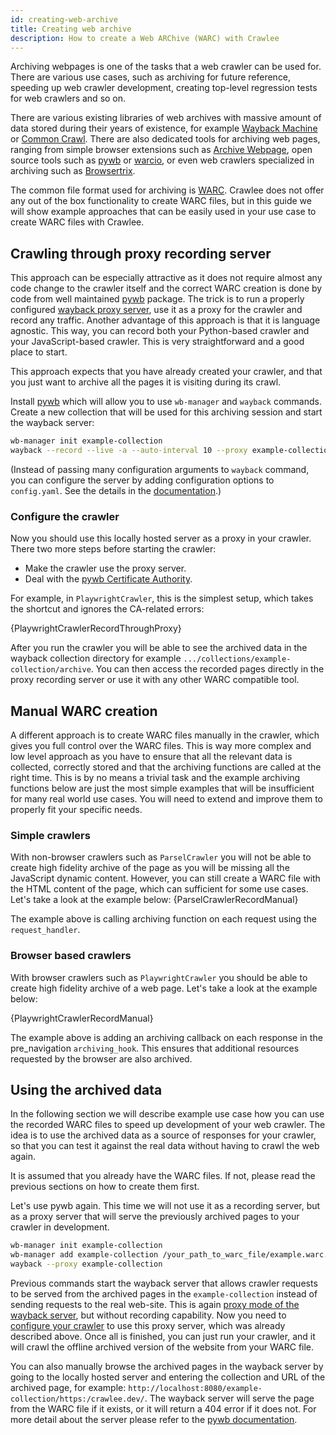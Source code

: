```yaml
---
id: creating-web-archive
title: Creating web archive
description: How to create a Web ARChive (WARC) with Crawlee
---
```






Archiving webpages is one of the tasks that a web crawler can be used for. There are various use cases, such as archiving for future reference, speeding up web crawler development, creating top-level regression tests for web crawlers and so on.

There are various existing libraries of web archives with massive amount of data stored during their years of existence, for example [Wayback Machine](https://web.archive.org/) or [Common Crawl](https://commoncrawl.org/). There are also dedicated tools for archiving web pages, ranging from simple browser extensions such as [Archive Webpage](https://archiveweb.page/), open source tools such as [pywb](https://pypi.org/project/pywb/) or [warcio](https://pypi.org/project/warcio/), or even web crawlers specialized in archiving such as [Browsertrix](https://webrecorder.net/browsertrix/).

The common file format used for archiving is [WARC](https://www.iso.org/standard/68004.html). Crawlee does not offer any out of the box functionality to create WARC files, but in this guide we will show example approaches that can be easily used in your use case to create WARC files with Crawlee.

## Crawling through proxy recording server

This approach can be especially attractive as it does not require almost any code change to the crawler itself and the correct WARC creation is done by code from well maintained [pywb](https://pypi.org/project/pywb/) package. The trick is to run a properly configured [wayback proxy server](https://pywb.readthedocs.io/en/latest/manual/usage.html#using-pywb-recorder), use it as a proxy for the crawler and record any traffic. Another advantage of this approach is that it is language agnostic. This way, you can record both your Python-based crawler and your JavaScript-based crawler. This is very straightforward and a good place to start.

This approach expects that you have already created your crawler, and that you just want to archive all the pages it is visiting during its crawl.

Install [pywb](https://pypi.org/project/pywb/) which will allow you to use `wb-manager` and `wayback` commands.
Create a new collection that will be used for this archiving session and start the wayback server:
```bash
wb-manager init example-collection
wayback --record --live -a --auto-interval 10 --proxy example-collection --proxy-record
```
(Instead of passing many configuration  arguments to `wayback` command, you can configure the server by adding configuration options to `config.yaml`. See the details in the [documentation](https://pywb.readthedocs.io/en/latest/manual/configuring.html#configuring-the-web-archive).)

### Configure the crawler
Now you should use this locally hosted server as a proxy in your crawler. There two more steps before starting the crawler:
 - Make the crawler use the proxy server.
 - Deal with the [pywb Certificate Authority](https://pywb.readthedocs.io/en/latest/manual/configuring.html#https-proxy-and-pywb-certificate-authority).

For example, in `PlaywrightCrawler`, this is the simplest setup, which takes the shortcut and ignores the CA-related errors:

<CodeBlock className="language-python">
    {PlaywrightCrawlerRecordThroughProxy}
</CodeBlock>

After you run the crawler you will be able to see the archived data in the wayback collection directory for example `.../collections/example-collection/archive`. You can then access the recorded pages directly in the proxy recording server or use it with any other WARC compatible tool.

## Manual WARC creation
A different approach is to create WARC files manually in the crawler, which gives you full control over the WARC files. This is way more complex and low level approach as you have to ensure that all the relevant data is collected, correctly stored and that the archiving functions are called at the right time. This is by no means a trivial task and the example archiving functions below are just the most simple examples that will be insufficient for many real world use cases. You will need to extend and improve them to properly fit your specific needs.

### Simple crawlers

With non-browser crawlers such as <ApiLink to="class/ParselCrawler">`ParselCrawler`</ApiLink> you will not be able to create high fidelity archive of the page as you will be missing all the JavaScript dynamic content. However, you can still create a WARC file with the HTML content of the page, which can sufficient for some use cases. Let's take a look at the example below:
<CodeBlock className="language-python">
    {ParselCrawlerRecordManual}
</CodeBlock>

The example above is calling archiving function on each request using the `request_handler`.

### Browser based crawlers

With browser crawlers such as <ApiLink to="class/PlaywrightCrawler">`PlaywrightCrawler`</ApiLink> you should be able to create high fidelity archive of a web page. Let's take a look at the example below:

<CodeBlock className="language-python">
    {PlaywrightCrawlerRecordManual}
</CodeBlock>

The example above is adding an archiving callback on each response in the pre_navigation `archiving_hook`. This ensures that additional resources requested by the browser are also archived.

## Using the archived data

In the following section we will describe example use case how you can use the recorded WARC files to speed up development of your web crawler. The idea is to use the archived data as a source of responses for your crawler, so that you can test it against the real data without having to crawl the web again.

It is assumed that you already have the WARC files. If not, please read the previous sections on how to create them first.

Let's use pywb again. This time we will not use it as a recording server, but as a proxy server that will serve the previously archived pages to your crawler in development.

```bash
wb-manager init example-collection
wb-manager add example-collection /your_path_to_warc_file/example.warc.gz
wayback --proxy example-collection
```

Previous commands start the wayback server that allows crawler requests to be served from the archived pages in the `example-collection` instead of sending requests to the real web-site. This is again [proxy mode of the wayback server](https://pywb.readthedocs.io/en/latest/manual/usage.html#http-s-proxy-mode-access), but without recording capability. Now you need to [configure your crawler](#configure-the-crawler) to use this proxy server, which was already described above. Once all is finished, you can just run your crawler, and it will crawl the offline archived version of the website from your WARC file.

You can also manually browse the archived pages in the wayback server by going to the locally hosted server and entering the collection and URL of the archived page, for example: `http://localhost:8080/example-collection/https:/crawlee.dev/`. The wayback server will serve the page from the WARC file if it exists, or it will return a 404 error if it does not. For more detail about the server please refer to the [pywb documentation](https://pywb.readthedocs.io/en/latest/manual/usage.html#getting-started).
